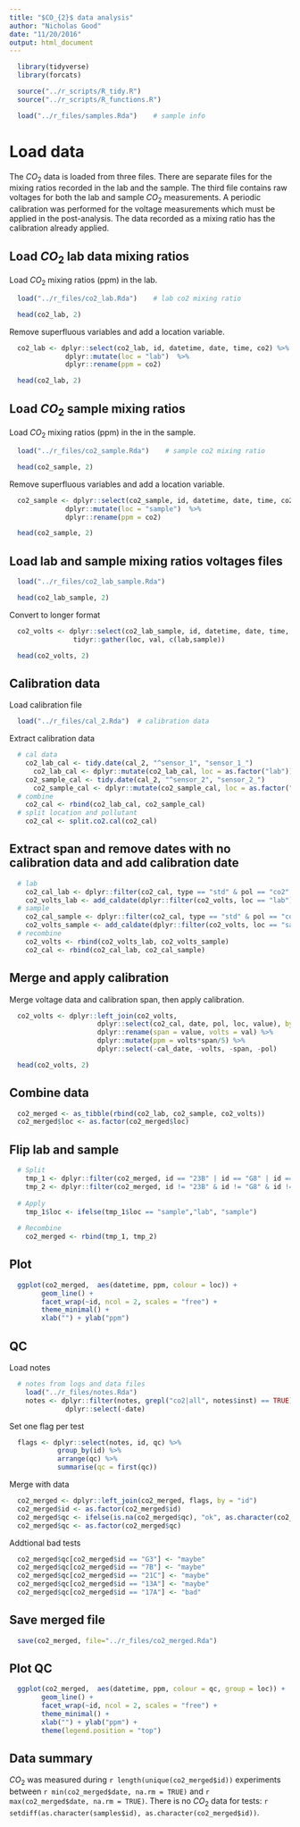```yaml
---
title: "$CO_{2}$ data analysis"
author: "Nicholas Good"
date: "11/20/2016"
output: html_document
---
```


```r
  library(tidyverse)
  library(forcats)
```

```r
  source("../r_scripts/R_tidy.R")
  source("../r_scripts/R_functions.R")
```

```r
  load("../r_files/samples.Rda")    # sample info
```

# Load data

The $CO_{2}$ data is loaded from three files. There are separate files for the mixing ratios recorded in the lab and the sample. The third file contains raw voltages for both the lab and sample $CO_{2}$ measurements. A periodic calibration was performed for the voltage measurements which must be applied in the post-analysis. The data recorded as a mixing ratio has the calibration already applied.  

## Load $CO_{2}$ lab data mixing ratios

Load $CO_{2}$ mixing ratios (ppm) in the lab.

```r
  load("../r_files/co2_lab.Rda")    # lab co2 mixing ratio
```

```r
  head(co2_lab, 2)
```

Remove superfluous variables and add a location variable.

```r
  co2_lab <- dplyr::select(co2_lab, id, datetime, date, time, co2) %>%
              dplyr::mutate(loc = "lab")  %>%
              dplyr::rename(ppm = co2)
```

```r
  head(co2_lab, 2)
```

## Load $CO_{2}$ sample mixing ratios

Load $CO_{2}$ mixing ratios (ppm) in the in the sample.

```r
  load("../r_files/co2_sample.Rda")    # sample co2 mixing ratio
```

```r
  head(co2_sample, 2)
```

Remove superfluous variables and add a location variable.

```r
  co2_sample <- dplyr::select(co2_sample, id, datetime, date, time, co2) %>%
              dplyr::mutate(loc = "sample")  %>%
              dplyr::rename(ppm = co2)
```

```r
  head(co2_sample, 2)
```

## Load lab and sample mixing ratios voltages files

```r
  load("../r_files/co2_lab_sample.Rda")
```

```r
  head(co2_lab_sample, 2)
```

Convert to longer format

```r
  co2_volts <- dplyr::select(co2_lab_sample, id, datetime, date, time, lab, sample) %>%
                tidyr::gather(loc, val, c(lab,sample))
```

```r
  head(co2_volts, 2)
```

## Calibration data

Load calibration file

```r
  load("../r_files/cal_2.Rda")  # calibration data
```

Extract calibration data

```r
  # cal data
    co2_lab_cal <- tidy.date(cal_2, "^sensor_1", "sensor_1_")
      co2_lab_cal <- dplyr::mutate(co2_lab_cal, loc = as.factor("lab"))
    co2_sample_cal <- tidy.date(cal_2, "^sensor_2", "sensor_2_")
      co2_sample_cal <- dplyr::mutate(co2_sample_cal, loc = as.factor("sample"))
  # combine 
    co2_cal <- rbind(co2_lab_cal, co2_sample_cal)
  # split location and pollutant  
    co2_cal <- split.co2.cal(co2_cal)
```

## Extract span and remove dates with no calibration data and add calibration date

```r
  # lab
    co2_cal_lab <- dplyr::filter(co2_cal, type == "std" & pol == "co2" & !is.na(value) & loc == "lab")
    co2_volts_lab <- add_caldate(dplyr::filter(co2_volts, loc == "lab"), co2_cal_lab)
  # sample
    co2_cal_sample <- dplyr::filter(co2_cal, type == "std" & pol == "co2" & !is.na(value) & loc == "sample")
    co2_volts_sample <- add_caldate(dplyr::filter(co2_volts, loc == "sample"), co2_cal_sample)
  # recombine
    co2_volts <- rbind(co2_volts_lab, co2_volts_sample)
    co2_cal <- rbind(co2_cal_lab, co2_cal_sample)
```

## Merge and apply calibration

Merge voltage data and calibration span, then apply calibration.

```r
  co2_volts <- dplyr::left_join(co2_volts, 
                      dplyr::select(co2_cal, date, pol, loc, value), by = c("cal_date" = "date", "loc" = "loc")) %>%
                      dplyr::rename(span = value, volts = val) %>%
                      dplyr::mutate(ppm = volts*span/5) %>%
                      dplyr::select(-cal_date, -volts, -span, -pol)
```

```r
  head(co2_volts, 2)
```

## Combine data

```r
  co2_merged <- as_tibble(rbind(co2_lab, co2_sample, co2_volts))
  co2_merged$loc <- as.factor(co2_merged$loc)
```

## Flip lab and sample

```r
  # Split
    tmp_1 <- dplyr::filter(co2_merged, id == "23B" | id == "G8" | id == "G3") # two tests switched
    tmp_2 <- dplyr::filter(co2_merged, id != "23B" & id != "G8" & id != "G3")
    
  # Apply
    tmp_1$loc <- ifelse(tmp_1$loc == "sample","lab", "sample")
  
  # Recombine
    co2_merged <- rbind(tmp_1, tmp_2)
```

## Plot

```r
  ggplot(co2_merged,  aes(datetime, ppm, colour = loc)) +
        geom_line() +
        facet_wrap(~id, ncol = 2, scales = "free") +
        theme_minimal() +
        xlab("") + ylab("ppm")
```

## QC

Load notes
```r
  # notes from logs and data files
    load("../r_files/notes.Rda")
    notes <- dplyr::filter(notes, grepl("co2|all", notes$inst) == TRUE) %>%
              dplyr::select(-date)

```

Set one flag per test

```r
  flags <- dplyr::select(notes, id, qc) %>%
            group_by(id) %>%
            arrange(qc) %>%
            summarise(qc = first(qc))
```

Merge with data

```r
  co2_merged <- dplyr::left_join(co2_merged, flags, by = "id")
  co2_merged$id <- as.factor(co2_merged$id)
  co2_merged$qc <- ifelse(is.na(co2_merged$qc), "ok", as.character(co2_merged$qc))
  co2_merged$qc <- as.factor(co2_merged$qc)
```

Addtional bad tests

```r
  co2_merged$qc[co2_merged$id == "G3"] <- "maybe"
  co2_merged$qc[co2_merged$id == "7B"] <- "maybe"
  co2_merged$qc[co2_merged$id == "21C"] <- "maybe"
  co2_merged$qc[co2_merged$id == "13A"] <- "maybe"
  co2_merged$qc[co2_merged$id == "17A"] <- "bad"
```

## Save merged file

```r
  save(co2_merged, file="../r_files/co2_merged.Rda")
```

## Plot QC

```r
  ggplot(co2_merged,  aes(datetime, ppm, colour = qc, group = loc)) +
        geom_line() +
        facet_wrap(~id, ncol = 2, scales = "free") +
        theme_minimal() +
        xlab("") + ylab("ppm") +
        theme(legend.position = "top")
```

## Data summary

$CO_{2}$ was measured during `r length(unique(co2_merged$id))` experiments between `r min(co2_merged$date, na.rm = TRUE)` and `r max(co2_merged$date, na.rm = TRUE)`. There is no $CO_{2}$ data for tests: `r setdiff(as.character(samples$id), as.character(co2_merged$id))`.

